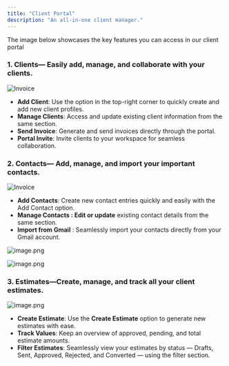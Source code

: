 ```yaml
---
title: "Client Portal"
description: "An all-in-one client manager."
---
```


The image below showcases the key features you can access in our client portal

### **1. Clients**— Easily add, manage, and collaborate with your clients.

![Invoice](/images/clients.png)

- **Add Client**: Use the option in the top-right corner to quickly create and add new client profiles.
- **Manage Clients**: Access and update existing client information from the same section.
- **Send Invoice**: Generate and send invoices directly through the portal.
- **Portal Invite**: Invite clients to your workspace for seamless collaboration.

### **2. Contacts**— Add, manage, and import your important contacts.

![Invoice](/images/contacts.png)

- **Add Contacts**: Create new contact entries quickly and easily with the Add Contact option.
- **Manage Contacts : Edit or update** existing contact details from the same section.
- **Import from Gmail** : Seamlessly import your contacts directly from your Gmail account.

![image.png](/images/add_contacts.png)

![image.png](/images/edit.png)

### 3. Estimates—Create, manage, and track all your client estimates.

![image.png](/images/image.png)

- **Create Estimate**: Use the **Create Estimate** option to generate new estimates with ease.
- **Track Values**: Keep an overview of approved, pending, and total estimate amounts.
- **Filter Estimates**: Seamlessly view your estimates by status — Drafts, Sent, Approved, Rejected, and Converted — using the filter section.